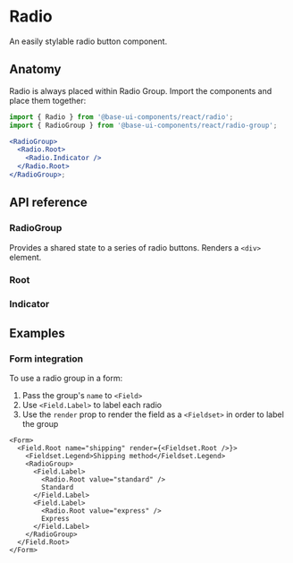 # Radio

<Subtitle>An easily stylable radio button component.</Subtitle>
<Meta
  name="description"
  content="A high-quality, unstyled React radio button component that is easy to style."
/>

<Demo path="./demos/hero" />

## Anatomy

Radio is always placed within Radio Group. Import the components and place them together:

```jsx title="Anatomy"
import { Radio } from '@base-ui-components/react/radio';
import { RadioGroup } from '@base-ui-components/react/radio-group';

<RadioGroup>
  <Radio.Root>
    <Radio.Indicator />
  </Radio.Root>
</RadioGroup>;
```

## API reference

### RadioGroup


Provides a shared state to a series of radio buttons. Renders a `<div>` element.

<TypesRadioGroup />


### Root

<TypesRadioRoot />

### Indicator

<TypesRadioIndicator />

## Examples

### Form integration

To use a radio group in a form:

1. Pass the group's `name` to `<Field>`
2. Use `<Field.Label>` to label each radio
3. Use the `render` prop to render the field as a `<Fieldset>` in order to label the group

```tsx title="Using RadioGroup in a form"
<Form>
  <Field.Root name="shipping" render={<Fieldset.Root />}>
    <Fieldset.Legend>Shipping method</Fieldset.Legend>
    <RadioGroup>
      <Field.Label>
        <Radio.Root value="standard" />
        Standard
      </Field.Label>
      <Field.Label>
        <Radio.Root value="express" />
        Express
      </Field.Label>
    </RadioGroup>
  </Field.Root>
</Form>
```
